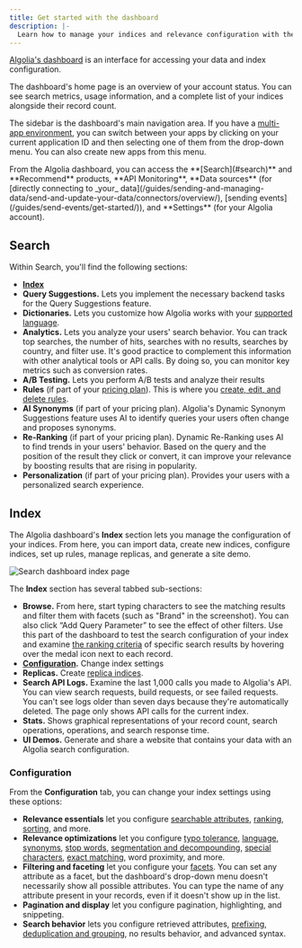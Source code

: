 ```yaml
---
title: Get started with the dashboard
description: |-
  Learn how to manage your indices and relevance configuration with the Algolia dashboard.
---
```


[Algolia's dashboard](https://dashboard.algolia.com/dashboard) is an interface for accessing your data and index configuration.

The dashboard's home page is an overview of your account status.
You can see search metrics, usage information, and a complete list of your indices alongside their record count.

The sidebar is the dashboard's main navigation area.
If you have a [multi-app environment](/guides/sending-and-managing-data/manage-indices-and-apps/manage-your-apps/), you can switch between your apps by clicking on your current application ID and then selecting one of them from the drop-down menu.
You can also create new apps from this menu.

<Note>
    From the Algolia dashboard, you can access the **[Search](#search)** and **Recommend** products, **API Monitoring**,
    **Data sources** (for [directly connecting to _your_ data](/guides/sending-and-managing-data/send-and-update-your-data/connectors/overview/),
    [sending events](/guides/send-events/get-started/)), and **Settings** (for your Algolia account).
</Note>

## Search

Within Search, you'll find the following sections:

- **[Index](#index)**
- **Query Suggestions.** Lets you implement the necessary backend tasks for the Query Suggestions feature.
- **Dictionaries.** Lets you customize how Algolia works with your [supported language](/guides/managing-results/optimize-search-results/handling-natural-languages-nlp/in-depth/supported-languages/).
- **Analytics.** Lets you analyze your users' search behavior. You can track top searches, the number of hits, searches with no results, searches by country, and filter use. It's good practice to complement this information with other analytical tools or API calls. By doing so, you can monitor key metrics such as conversion rates.
- **A/B Testing.** Lets you perform A/B tests and analyze their results
- **Rules** (if part of your [pricing plan](https://www.algolia.com/pricing/)). This is where you [create, edit, and delete rules](/guides/managing-results/rules/detecting-intent/).
- **AI Synonyms** (if part of your pricing plan). Algolia's Dynamic Synonym Suggestions feature uses AI to identify queries your users often change and proposes synonyms.
- **Re-Ranking** (if part of your pricing plan). Dynamic Re-Ranking uses AI to find trends in your users' behavior. Based on the query and the position of the result they click or convert, it can improve your relevance by boosting results that are rising in popularity.
- **Personalization** (if part of your pricing plan). Provides your users with a personalized search experience.

## Index

The Algolia dashboard's **Index** section lets you manage the configuration of your indices.
From here, you can import data, create new indices, configure indices, set up rules, manage replicas, and generate a site demo.

![Search dashboard index page](/images/getting-started/getting-started-with-the-dashboard.jpg)

The **Index** section has several tabbed sub-sections:

- **Browse.** From here, start typing characters to see the matching results and filter them with facets (such as "Brand" in the screenshot). You can also click “Add Query Parameter” to see the effect of other filters. Use this part of the dashboard to test the search configuration of your index and examine [the ranking criteria](/guides/managing-results/relevance-overview/in-depth/ranking-criteria/) of specific search results by hovering over the medal icon next to each record.
- **[Configuration](#configuration).** Change index settings
- **Replicas.** Create [replica indices](/guides/managing-results/refine-results/sorting/in-depth/replicas/).
- **Search API Logs.** Examine the last 1,000 calls you made to Algolia's API. You can view search requests, build requests, or see failed requests. You can't see logs older than seven days because they're automatically deleted. The page only shows API calls for the current index.
- **Stats.** Shows graphical representations of your record count, search operations, operations, and search response time.
- **UI Demos.** Generate and share a website that contains your data with an Algolia search configuration.

### Configuration

From the **Configuration** tab, you can change your index settings using these options:

- **Relevance essentials** let you configure [searchable attributes](/guides/managing-results/must-do/searchable-attributes/), [ranking](/guides/managing-results/must-do/custom-ranking/), [sorting](/guides/managing-results/refine-results/sorting/), and more.
- **Relevance optimizations** let you configure [typo tolerance](/guides/managing-results/optimize-search-results/typo-tolerance/in-depth/configuring-typo-tolerance/), [language](/guides/managing-results/optimize-search-results/handling-natural-languages-nlp/how-to/how-to-set-an-index-query-language/), [synonyms](/guides/managing-results/optimize-search-results/adding-synonyms/), [stop words](/guides/managing-results/optimize-search-results/handling-natural-languages-nlp/in-depth/language-specific-configurations/#removing-stop-words), [segmentation and decompounding](/guides/managing-results/optimize-search-results/handling-natural-languages-nlp/in-depth/language-specific-configurations/#splitting-compound-words), [special characters](/guides/managing-results/optimize-search-results/handling-natural-languages-nlp/in-depth/normalization/#keeping-diacritics), [exact matching](/guides/managing-results/optimize-search-results/override-search-engine-defaults/in-depth/adjust-exact-settings/#the-exact-criterion-counter), word proximity, and more.
- **Filtering and faceting** let you configure your [facets](/guides/managing-results/refine-results/faceting/). You can set any attribute as a facet, but the dashboard's drop-down menu doesn't necessarily show all possible attributes. You can type the name of any attribute present in your records, even if it doesn't show up in the list.
- **Pagination and display** let you configure pagination, highlighting, and snippeting.
- **Search behavior** lets you configure retrieved attributes, [prefixing](/guides/managing-results/optimize-search-results/override-search-engine-defaults/in-depth/prefix-searching/), [deduplication and grouping](/guides/managing-results/refine-results/grouping/), no results behavior, and advanced syntax.
